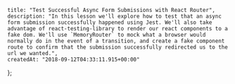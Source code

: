     title: "Test Successful Async Form Submissions with React Router",
    description: "In this lesson we'll explore how to test that an async form submission successfully happened using Jest. We'll also take advantage of react-testing-library to render our react components to a fake dom. We'll use `MemoryRouter` to mock what a browser would normally do in the event of a transition, and create a fake component route to confirm that the submission successfully redirected us to the url we wanted.",
    createdAt: "2018-09-12T04:33:11.915+00:00"
};


    
